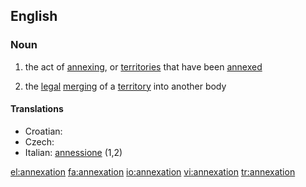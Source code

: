 ==English==

===Noun===
{{wikipedia}}
{{en-noun}}

# the act of [[annexing]], or [[territories]] that have been [[annexed]]
#{{legal}} the [[legal]] [[merging]] of a [[territory]] into another body

====Translations====
{{top}}
*Croatian: {{t+|hr|aneksija|f}}
* Czech: {{t|cs|anexe|f}}
*Italian: [[annessione]] {{f}} (1,2)
{{mid}}

{{bottom}}

[[el:annexation]]
[[fa:annexation]]
[[io:annexation]]
[[vi:annexation]]
[[tr:annexation]]